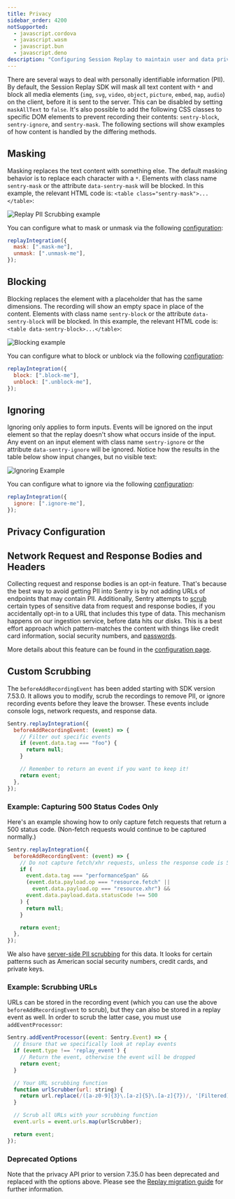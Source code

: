 ```yaml
---
title: Privacy
sidebar_order: 4200
notSupported:
  - javascript.cordova
  - javascript.wasm
  - javascript.bun
  - javascript.deno
description: "Configuring Session Replay to maintain user and data privacy."
---
```


<Include name="feature-stage-beta-session-replay.mdx" />

There are several ways to deal with personally identifiable information (PII). By default, the Session Replay SDK will mask all text content with `*` and block all media elements (`img`, `svg`, `video`, `object`, `picture`, `embed`, `map`, `audio`) on the client, before it is sent to the server. This can be disabled by setting `maskAllText` to `false`. It's also possible to add the following CSS classes to specific DOM elements to prevent recording their contents: `sentry-block`, `sentry-ignore`, and `sentry-mask`. The following sections will show examples of how content is handled by the differing methods.

## Masking

Masking replaces the text content with something else. The default masking behavior is to replace each character with a `*`. Elements with class name `sentry-mask` or the attribute `data-sentry-mask` will be blocked. In this example, the relevant HTML code is: `<table class="sentry-mask">...</table>`:

![Replay PII Scrubbing example](/platforms/javascript/common/session-replay/privacy/masking.png)

You can configure what to mask or unmask via the following [configuration](#privacy-configuration):

```javascript
replayIntegration({
  mask: [".mask-me"],
  unmask: [".unmask-me"],
});
```

## Blocking

Blocking replaces the element with a placeholder that has the same dimensions. The recording will show an empty space in place of the content. Elements with class name `sentry-block` or the attribute `data-sentry-block` will be blocked. In this example, the relevant HTML code is: `<table data-sentry-block>...</table>`:

![Blocking example](/platforms/javascript/common/session-replay/privacy/blocking.png)

You can configure what to block or unblock via the following [configuration](#privacy-configuration):

```javascript
replayIntegration({
  block: [".block-me"],
  unblock: [".unblock-me"],
});
```

## Ignoring

Ignoring only applies to form inputs. Events will be ignored on the input element so that the replay doesn't show what occurs inside of the input. Any event on an input element with class name `sentry-ignore` or the attribute `data-sentry-ignore` will be ignored. Notice how the results in the table below show input changes, but no visible text:

![Ignoring Example](/platforms/javascript/common/session-replay/privacy/ignoring.gif)

You can configure what to ignore via the following [configuration](#privacy-configuration):

```javascript
replayIntegration({
  ignore: [".ignore-me"],
});
```

## Privacy Configuration

<PlatformContent includePath="replay/privacy-configuration" />

## Network Request and Response Bodies and Headers

Collecting request and response bodies is an opt-in feature. That's because the best way to avoid getting PII into Sentry is by not adding URLs of endpoints that may contain PII.
Additionally, Sentry attempts to [scrub](/product/data-management-settings/scrubbing/server-side-scrubbing/) certain types of sensitive data from request and response bodies, if you accidentally opt-in to a URL that includes this type of data. This mechanism happens on our ingestion service, before data hits our disks. This is a best effort approach which pattern-matches the content with things like credit card information, social security numbers, and [passwords](https://github.com/search?q=repo%3Agetsentry%2Frelay%20PASSWORD_KEY_REGEX&type=code).

More details about this feature can be found in the [configuration page](/platforms/javascript/session-replay/configuration/#network-details).

## Custom Scrubbing

The `beforeAddRecordingEvent` has been added starting with SDK version 7.53.0. It allows you to modify, scrub the recordings to remove PII, or ignore recording events before they leave the browser. These events include console logs, network requests, and response data.

```javascript
Sentry.replayIntegration({
  beforeAddRecordingEvent: (event) => {
    // Filter out specific events
    if (event.data.tag === "foo") {
      return null;
    }

    // Remember to return an event if you want to keep it!
    return event;
  },
});
```

### Example: Capturing 500 Status Codes Only

Here's an example showing how to only capture fetch requests that return a 500 status code. (Non-fetch requests would continue to be captured normally.)

```javascript
Sentry.replayIntegration({
  beforeAddRecordingEvent: (event) => {
    // Do not capture fetch/xhr requests, unless the response code is 500
    if (
      event.data.tag === "performanceSpan" &&
      (event.data.payload.op === "resource.fetch" ||
        event.data.payload.op === "resource.xhr") &&
      event.data.payload.data.statusCode !== 500
    ) {
      return null;
    }

    return event;
  },
});
```

We also have [server-side PII scrubbing](/product/data-management-settings/scrubbing/server-side-scrubbing/) for this data. It looks for certain patterns such as American social security numbers, credit cards, and private keys.

### Example: Scrubbing URLs

URLs can be stored in the recording event (which you can use the above `beforeAddRecordingEvent` to scrub), but they can also be stored in a replay event as well. In order to scrub the latter case, you must use `addEventProcessor`:

```javascript
Sentry.addEventProcessor((event: Sentry.Event) => {
  // Ensure that we specifically look at replay events
  if (event.type !== 'replay_event') {
    // Return the event, otherwise the event will be dropped
    return event;
  }

  // Your URL scrubbing function
  function urlScrubber(url: string) {
    return url.replace(/([a-z0-9]{3}\.[a-z]{5}\.[a-z]{7})/, '[Filtered]');
  }

  // Scrub all URLs with your scrubbing function
  event.urls = event.urls.map(urlScrubber);

  return event;
});
```

### Deprecated Options

Note that the privacy API prior to version 7.35.0 has been deprecated and replaced with the options above. Please see the [Replay migration guide](https://github.com/getsentry/sentry-javascript/blob/master/packages/replay/MIGRATION.md#upgrading-replay-from-7340-to-7350---6645) for further information.

